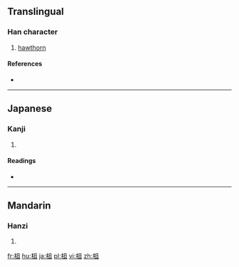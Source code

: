 ==Translingual==

===Han character===
{{Han char|rn=75|rad=木|as=05|sn=9|four=4791<sub>0</sub>|canj=木月一 (DBM), X木月一 (XDBM)|ids=⿰[[木]][[且]]}}

# [[hawthorn]]

====References====
* {{Han ref|kx=0520.060|dkj=14642|dj=0908.050|hdz=21181.050|uh=67E4|ud=26596|bh=CF48|bd=53064}}

----

==Japanese==

===Kanji===
{{ja-kanji|grade=|rs=木05}}

# {{defn|lang=ja|sort=木05}}

====Readings====
* {{ja-readings|on=[[さ]] (sa), [[しょ]] (sho), [[そ]] (so)|kun=[[いせき]] (iseki), [[きりかぶ]] (kirikabu), [[こぼけ]] (koboke)}}

----

==Mandarin==

===Hanzi===
{{cmn-hanzi|pin=[[jū]] ([[ju1]]), [[zhā]] ([[zha1]]), [[zǔ]] ([[zu3]])|wg=chü<sup>1</sup>, cha<sup>1</sup>, tsu<sup>3</sup>}}

# {{defn|lang=cmn|sort=木05}}

[[fr:柤]]
[[hu:柤]]
[[ja:柤]]
[[pl:柤]]
[[vi:柤]]
[[zh:柤]]